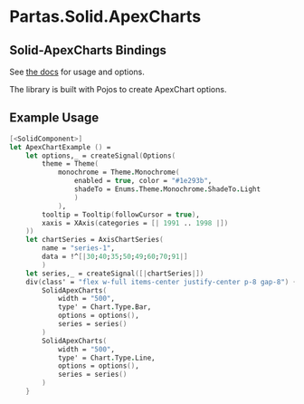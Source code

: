 
# Partas.Solid.ApexCharts

## Solid-ApexCharts Bindings

See [the docs](https://github.com/wobsoriano/solid-apexcharts) for usage and options.

The library is built with Pojos to create ApexChart options.

## Example Usage

```fsharp
[<SolidComponent>]
let ApexChartExample () =
    let options,_ = createSignal(Options(
        theme = Theme(
            monochrome = Theme.Monochrome(
                enabled = true, color = "#1e293b",
                shadeTo = Enums.Theme.Monochrome.ShadeTo.Light
                )
            ),
        tooltip = Tooltip(followCursor = true),
        xaxis = XAxis(categories = [| 1991 .. 1998 |])
    ))
    let chartSeries = AxisChartSeries(
        name = "series-1",
        data = !^[|30;40;35;50;49;60;70;91|]
        )
    let series,_ = createSignal([|chartSeries|])
    div(class' = "flex w-full items-center justify-center p-8 gap-8") {
        SolidApexCharts(
            width = "500",
            type' = Chart.Type.Bar,
            options = options(),
            series = series()
        )
        SolidApexCharts(
            width = "500",
            type' = Chart.Type.Line,
            options = options(),
            series = series()
        )
    }

```

<ApexChartExample/>
